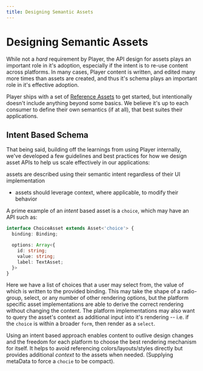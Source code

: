 ```yaml
---
title: Designing Semantic Assets
---
```


# Designing Semantic Assets

While not a _hard_ requirement by Player, the API design for assets plays an important role in it's adoption, especially if the intent is to re-use content across platforms. In many cases, Player content is written, and edited many more times than assets are created, and thus it's schema plays an important role in it's effective adoption. 

Player ships with a set of [Reference Assets](../assets/reference) to get started, but intentionally doesn't include anything beyond some basics. We believe it's up to each consumer to define their own semantics (if at all), that best suites their applications.  

## Intent Based Schema

That being said, building off the learnings from using Player internally, we've developed a few guidelines and best practices for how we design asset APIs to help us scale effectively in our applications:

assets are described using their semantic intent regardless of their UI implementation
* assets should leverage context, where applicable, to modify their behavior

A prime example of an _intent_ based asset is a `choice`, which may have an API such as:

```ts
interface ChoiceAsset extends Asset<'choice'> {
  binding: Binding;

  options: Array<{
    id: string;
    value: string;
    label: TextAsset;
  }>
}
```

Here we have a list of choices that a user may select from, the value of which is written to the provided binding. 
This may take the shape of a radio-group, select, or any number of other rendering options, but the platform specific asset implementations are able to derive the correct rendering without changing the content. The platform implementations may also want to query the asset's context as additional input into it's rendering -- i.e. if the `choice` is within a broader `form`, then render as a `select`. 

Using an intent based approach enables content to outlive design changes and the freedom for each platform to choose the best rendering mechanism for itself. It helps to avoid referencing colors/layouts/styles directly but provides additional _context_ to the assets when needed. (Supplying metaData to force a `chocie` to be compact).

